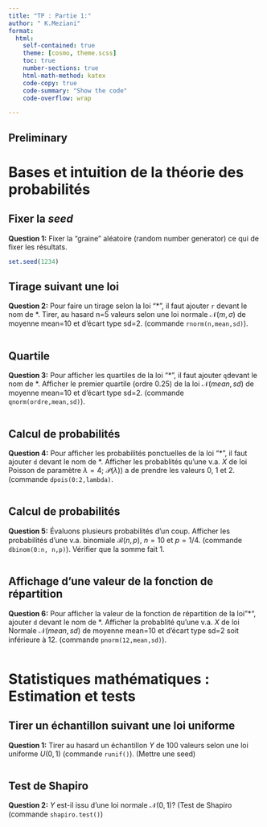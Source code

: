 ```yaml
---
title: "TP : Partie 1:"
author: " K.Meziani"
format:
  html:
    self-contained: true
    theme: [cosmo, theme.scss]
    toc: true
    number-sections: true
    html-math-method: katex
    code-copy: true
    code-summary: "Show the code"
    code-overflow: wrap

---
```






## Preliminary {.unnumbered}



#  Bases et intuition de la théorie des probabilités



## Fixer la $seed$


__Question 1:__ Fixer la "graine" aléatoire (random number generator) ce qui de fixer les résultats.


```r
set.seed(1234)
```



## Tirage suivant une loi

__Question 2:__
Pour faire un tirage selon la loi "$*$", il faut ajouter `r` devant le nom de $*$. Tirer,  au hasard n=5 valeurs selon une loi normale $\mathcal N(m,\sigma)$ de moyenne mean=10 et d'écart type sd=2. (commande `rnorm(n,mean,sd)`).




```r
 

```

## Quartile


__Question 3:__ Pour afficher les quartiles de la loi "$*$", il faut ajouter `q`devant le nom de $*$. Afficher le premier quartile (ordre 0.25) de la loi $\mathcal N(mean,sd)$ de moyenne mean=10 et d'écart type sd=2. (commande  `qnorm(ordre,mean,sd)`).

 
```r
 
```

##  Calcul de probabilités




__Question 4:__
Pour afficher les probabilités ponctuelles de la loi "$*$", il faut ajouter `d` devant le nom de $*$. Afficher les probablités qu'une v.a. $X$ de loi Poisson de paramètre $\lambda=4$; $\mathcal P(\lambda)$) a de prendre les valeurs $0$, $1$ et $2$. (commande  `dpois(0:2,lambda)`.



```r
 
```


##  Calcul de probabilités




__Question 5:__ Évaluons plusieurs probabilités d'un coup. Afficher les probabilités d'une v.a. binomiale
$\mathcal B(n,p)$, $n=10$ et $p=1/4$. (commande  `dbinom(0:n, n,p)`). Vérifier que la somme fait 1.


```r
 
```



##  Affichage d'une valeur de la fonction de répartition 




__Question 6:__ Pour afficher la valeur de la fonction de répartition de la loi"$*$", ajouter `d` devant le nom de $*$.   Afficher la probablité qu'une v.a. $X$ de loi Normale
$\mathcal N(mean,sd)$ de moyenne mean=10 et d'écart type sd=2 soit inférieure à 12. (commande `pnorm(12,mean,sd)`). 




```r

```








#  Statistiques mathématiques : Estimation et tests


##  Tirer un échantillon suivant une loi uniforme

__Question 1:__
Tirer au hasard un échantillon $Y$ de 100 valeurs selon une loi uniforme $U(0,1)$ (commande `runif()`). (Mettre une seed)

```r


```



##  Test de Shapiro

__Question 2:__ 
$Y$ est-il issu d'une loi normale $\mathcal N(0,1)$? (Test de Shapiro (commande `shapiro.test()`)




```r

```





